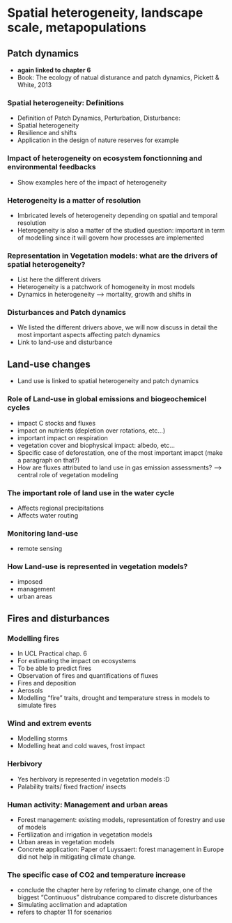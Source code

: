 # Spatial heterogeneity, landscape scale, metapopulations
\chaptermark{Heterogeneity}
<!-- Not in UCL -->

## Patch dynamics
- **again linked to chapter 6**
- Book: The ecology of natual disturance and patch dynamics, Pickett & White, 2013

### Spatial heterogeneity: Definitions
- Definition of Patch Dynamics, Perturbation, Disturbance: 
- Spatial heterogeneity 
- Resilience and shifts
- Application in the design of nature reserves for example

### Impact of heterogeneity on ecosystem fonctionning and environmental feedbacks
- Show examples here of the impact of heterogeneity

### Heterogeneity is a matter of resolution
- Imbricated levels of heterogeneity depending on spatial and temporal resolution 
- Heterogeneity is also a matter of the studied question: important in term of modelling since it will govern how processes are implemented

### Representation in Vegetation models: what are the drivers of spatial heterogeneity?
- List here the different drivers
- Heterogeneity is a patchwork of homogeneity in most models
- Dynamics in heterogeneity --> mortality, growth and shifts in

### Disturbances and Patch dynamics
- We listed the different drivers above, we will now discuss in detail the most important aspects affecting patch dynamics
- Link to land-use and disturbance

## Land-use changes
- Land use is linked to spatial heterogeneity and patch dynamics

### Role of Land-use in global emissions and biogeochemicel cycles
- impact C stocks and fluxes
- impact on nutrients (depletion over rotations, etc...)
- important impact on respiration
- vegetation cover and biophysical impact: albedo, etc...
- Specific case of deforestation, one of the most important imapct (make a paragraph on that?)
- How are fluxes attributed to land use in gas emission assessments? --> central role of vegetation modeling

### The important role of land use in the water cycle
- Affects regional precipitations
- Affects water routing

### Monitoring land-use
- remote sensing

### How Land-use is represented in vegetation models? 
- imposed
- management
- urban areas

## Fires and disturbances
### Modelling fires
- In UCL Practical chap. 6
- For estimating the impact on ecosystems
- To be able to predict fires
- Observation of fires and quantifications of fluxes
- Fires and deposition
- Aerosols
- Modelling "fire" traits, drought and temperature stress in models to simulate fires

### Wind and extrem events
- Modelling storms
- Modelling heat and cold waves, frost impact

### Herbivory
- Yes herbivory is represented in vegetation models :D
- Palability traits/ fixed fraction/ insects

### Human activity: Management and urban areas
- Forest management: existing models, representation of forestry and use of models
- Fertilization and irrigation in vegetation models
- Urban areas in vegetation models
- Concrete application: Paper of Luyssaert: forest management in Europe did not help in mitigating climate change. 

### The specific case of CO2 and temperature increase
- conclude the chapter here by refering to climate change, one of the biggest "Continuous" distrubance compared to discrete disturbances
- Simulating acclimation and adaptation
- refers to chapter 11 for scenarios
